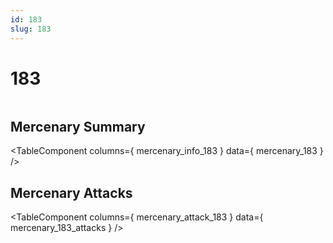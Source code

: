 ```yaml
---
id: 183
slug: 183
---
```



# 183

<div style = {{ display: "flex" }}>
    <Image img={require('@site/static/img/mercenaries/illust/thum_char_view_n_183.jpg')}/>
    
</div>

## Mercenary Summary

<TableComponent
  columns={ mercenary_info_183 }
  data={ mercenary_183 }
/>

## Mercenary Attacks

<TableComponent
  columns={ mercenary_attack_183 }
  data={ mercenary_183_attacks }
/>